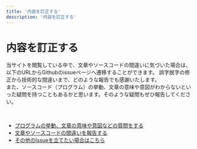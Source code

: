 ```yaml
---
title: '内容を訂正する'
description: '内容を訂正する'
---
```


# 内容を訂正する

当サイトを閲覧している中で、文章やソースコードの間違いに気づいた場合は、以下のURLからGithubのissueページへ遷移することができます。
誤字脱字の修正から技術的な間違いまで、どのような報告でも感謝いたします。<br />
また、ソースコード（プログラム）の挙動、文章の意味や意図がわからないといった疑問を持つこともあるかと思います。そのような疑問もぜひ報告してください。

<br />

- [プログラムの挙動、文章の意味や意図などの質問をする](https://github.com/kitamuraDev/javasilver-strategy/issues/new?assignees=&labels=&template=question.md)
- [文章やソースコードの間違いを報告する](https://github.com/kitamuraDev/javasilver-strategy/issues/new?assignees=&labels=&template=report.md)
- [その他のIssueを立てたい場合はこちら](https://github.com/kitamuraDev/javasilver-strategy/issues/new?assignees=&labels=&template=%E3%81%9D%E3%81%AE%E4%BB%96.md)